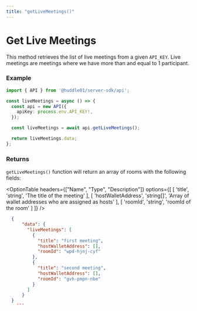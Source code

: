 ```yaml
---
title: "getLiveMeetings()"
---
```



# Get Live Meetings 

This method retrieves the list of live meetings from a given `API_KEY`. 
Live meetings are meetings where we have more than and equal to 1 participant.

### Example 

```ts 
import { API } from '@huddle01/server-sdk/api';

const liveMeetings = async () => {
  const api = new API({
    apiKey: process.env.API_KEY!,
  });

  const liveMeetings = await api.getLiveMeetings();

  return liveMeetings.data;
};
```

### Returns 

`getLiveMeetings()` function will return an array of rooms with the following fields:

<OptionTable
  headers={["Name", "Type", "Description"]}
  options={[
    [
      'title',
      'string',
      'The title of the meeting'
    ],
    [
      'hostWalletAddress',
      'string[]',
      'Array of wallet addresses who are assigned as hosts'
    ],
    [
      'roomId',
      'string',
      'roomId of the room'
    ]
  ]}
/>

```json
  {
      "data": {
        "liveMeetings": [
          {
            "title": "first meeting",
            "hostWalletAddress": [],
            "roomId": "wpd-hjnj-cyf"
          },
          {
            "title": "second meeting",
            "hostWalletAddress": [],
            "roomId": "gvh-pmpn-nbe"
          }
        ]
      }
  }
    ```



